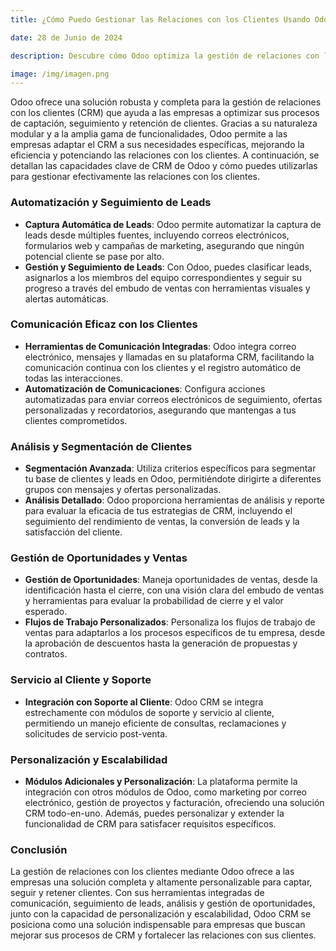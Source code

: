 ```yaml
---
title: ¿Cómo Puedo Gestionar las Relaciones con los Clientes Usando Odoo?

date: 28 de Junio de 2024

description: Descubre cómo Odoo optimiza la gestión de relaciones con los clientes (CRM), facilitando la captación, seguimiento y retención de clientes a través de herramientas integradas y procesos automatizados.

image: /img/imagen.png
---
```


Odoo ofrece una solución robusta y completa para la gestión de relaciones con los clientes (CRM) que ayuda a las empresas a optimizar sus procesos de captación, seguimiento y retención de clientes. Gracias a su naturaleza modular y a la amplia gama de funcionalidades, Odoo permite a las empresas adaptar el CRM a sus necesidades específicas, mejorando la eficiencia y potenciando las relaciones con los clientes. A continuación, se detallan las capacidades clave de CRM de Odoo y cómo puedes utilizarlas para gestionar efectivamente las relaciones con los clientes.

### **Automatización y Seguimiento de Leads**

- **Captura Automática de Leads**: Odoo permite automatizar la captura de leads desde múltiples fuentes, incluyendo correos electrónicos, formularios web y campañas de marketing, asegurando que ningún potencial cliente se pase por alto.
- **Gestión y Seguimiento de Leads**: Con Odoo, puedes clasificar leads, asignarlos a los miembros del equipo correspondientes y seguir su progreso a través del embudo de ventas con herramientas visuales y alertas automáticas.

### **Comunicación Eficaz con los Clientes**

- **Herramientas de Comunicación Integradas**: Odoo integra correo electrónico, mensajes y llamadas en su plataforma CRM, facilitando la comunicación continua con los clientes y el registro automático de todas las interacciones.
- **Automatización de Comunicaciones**: Configura acciones automatizadas para enviar correos electrónicos de seguimiento, ofertas personalizadas y recordatorios, asegurando que mantengas a tus clientes comprometidos.

### **Análisis y Segmentación de Clientes**

- **Segmentación Avanzada**: Utiliza criterios específicos para segmentar tu base de clientes y leads en Odoo, permitiéndote dirigirte a diferentes grupos con mensajes y ofertas personalizadas.
- **Análisis Detallado**: Odoo proporciona herramientas de análisis y reporte para evaluar la eficacia de tus estrategias de CRM, incluyendo el seguimiento del rendimiento de ventas, la conversión de leads y la satisfacción del cliente.

### **Gestión de Oportunidades y Ventas**

- **Gestión de Oportunidades**: Maneja oportunidades de ventas, desde la identificación hasta el cierre, con una visión clara del embudo de ventas y herramientas para evaluar la probabilidad de cierre y el valor esperado.
- **Flujos de Trabajo Personalizados**: Personaliza los flujos de trabajo de ventas para adaptarlos a los procesos específicos de tu empresa, desde la aprobación de descuentos hasta la generación de propuestas y contratos.

### **Servicio al Cliente y Soporte**

- **Integración con Soporte al Cliente**: Odoo CRM se integra estrechamente con módulos de soporte y servicio al cliente, permitiendo un manejo eficiente de consultas, reclamaciones y solicitudes de servicio post-venta.

### **Personalización y Escalabilidad**

- **Módulos Adicionales y Personalización**: La plataforma permite la integración con otros módulos de Odoo, como marketing por correo electrónico, gestión de proyectos y facturación, ofreciendo una solución CRM todo-en-uno. Además, puedes personalizar y extender la funcionalidad de CRM para satisfacer requisitos específicos.

### **Conclusión**

La gestión de relaciones con los clientes mediante Odoo ofrece a las empresas una solución completa y altamente personalizable para captar, seguir y retener clientes. Con sus herramientas integradas de comunicación, seguimiento de leads, análisis y gestión de oportunidades, junto con la capacidad de personalización y escalabilidad, Odoo CRM se posiciona como una solución indispensable para empresas que buscan mejorar sus procesos de CRM y fortalecer las relaciones con sus clientes.